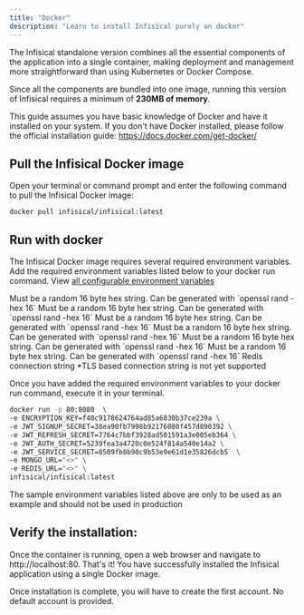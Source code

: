 ```yaml
---
title: "Docker"
description: "Learn to install Infisical purely on docker"
---
```


The Infisical standalone version combines all the essential components of the application into a single container, making deployment and management more straightforward than using Kubernetes or Docker Compose. 

Since all the components are bundled into one image, running this version of Infisical requires a minimum of **230MB of memory**.

This guide assumes you have basic knowledge of Docker and have it installed on your system. If you don't have Docker installed, please follow the official installation guide: https://docs.docker.com/get-docker/

## Pull the Infisical Docker image

Open your terminal or command prompt and enter the following command to pull the Infisical Docker image:

```
docker pull infisical/infisical:latest
```

## Run with docker 
The Infisical Docker image requires several required environment variables. 
Add the required environment variables listed below to your docker run command. View [all configurable environment variables](../configuration/envars)


<ParamField query="ENCRYPTION_KEY" type="string" default="none" required>
  Must be a random 16 byte hex string. Can be generated with `openssl rand -hex 16`
</ParamField>

<ParamField query="JWT_SIGNUP_SECRET" type="string" default="none" required>
  Must be a random 16 byte hex string. Can be generated with `openssl rand -hex 16`
</ParamField>

<ParamField query="JWT_REFRESH_SECRET" type="string" default="none" required>
  Must be a random 16 byte hex string. Can be generated with `openssl rand -hex 16`
</ParamField>

<ParamField query="JWT_AUTH_SECRET" type="string" default="none" required>
  Must be a random 16 byte hex string. Can be generated with `openssl rand -hex 16`
</ParamField>

<ParamField query="JWT_MFA_SECRET" type="string" default="none" required>
  Must be a random 16 byte hex string. Can be generated with `openssl rand -hex 16`
</ParamField>

<ParamField query="JWT_SERVICE_SECRET" type="string" default="none" required>
  Must be a random 16 byte hex string. Can be generated with `openssl rand -hex 16`
</ParamField>

<ParamField query="REDIS_URL" type="string" default="none" required>
  Redis connection string
</ParamField>

<ParamField query="MONGO_URL" type="string" default="none" required>
  *TLS based connection string is not yet supported
</ParamField>


Once you have added the required environment variables to your docker run command, execute it in your terminal.

```bash
docker run -p 80:8080  \
-e ENCRYPTION_KEY=f40c9178624764ad85a6830b37ce239a \
-e JWT_SIGNUP_SECRET=38ea90fb7998b92176080f457d890392 \
-e JWT_REFRESH_SECRET=7764c7bbf3928ad501591a3e005eb364 \
-e JWT_AUTH_SECRET=5239fea3a4720c0e524f814a540e14a2 \
-e JWT_SERVICE_SECRET=8509fb8b90c9b53e9e61d1e35826dcb5  \
-e MONGO_URL="<>" \
-e REDIS_URL="<>" \
infisical/infisical:latest
```

<Warning>
  The sample environment variables listed above are only to be used as an example and should not be used in production 
</Warning>

## Verify the installation:
Once the container is running, open a web browser and navigate to http://localhost:80. That's it! You have successfully installed the Infisical application using a single Docker image.

<Info>
Once installation is complete, you will have to create the first account. No default account is provided.
</Info>